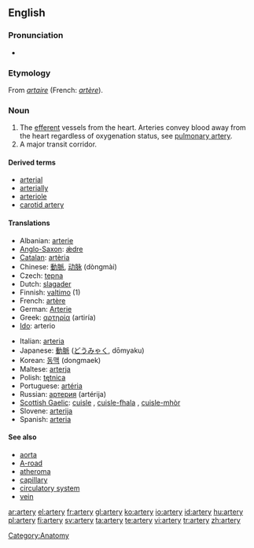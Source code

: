 ==English==

===Pronunciation===
* {{audio|en-us-artery.ogg|Audio (US)}}

===Etymology===
From {{etyl|fro}} ''[[artaire]]'' (French: ''[[artère]]'').

===Noun===
{{wikipedia}}
{{en-noun|arteries}}

# The [[efferent]] vessels from the heart. Arteries convey blood away from the heart regardless of oxygenation status, see [[pulmonary artery]].
# A major transit corridor.

====Derived terms====
* [[arterial]]
* [[arterially]]
* [[arteriole]]
* [[carotid artery]]

====Translations====
{{trans-top|efferent vassels from the heart}}
* Albanian: [[arterie]]
* [[Anglo-Saxon]]: [[ǽdre]] {{f}}
* [[Catalan]]: [[artèria]] {{f}}
* Chinese: [[動脈]], [[动脉]] (dòngmài)
* Czech: [[tepna]] {{f}}
* Dutch: [[slagader]] {{m}}
* Finnish: [[valtimo]] (1)
* French: [[artère]] {{f}}
* German: [[Arterie]] {{f}}
* Greek: [[αρτηρία]] (artiría) {{f}}
* [[Ido]]: arterio
{{trans-mid}}
* Italian: [[arteria]] {{f}}
* Japanese: [[動脈]] ([[どうみゃく]], dōmyaku)
* Korean: [[동맥]] (dongmaek)
* Maltese: [[arterja]]
* Polish: [[tętnica]] {{f}}
* Portuguese: [[artéria]] {{f}}
* Russian: [[артерия]] (artérija) {{f}}
* [[Scottish Gaelic]]: [[cuisle]] {{f}}, [[cuisle-fhala]] {{f}}, [[cuisle-mhòr]] {{f}}
* Slovene: [[arterija]] {{f}}
* Spanish: [[arteria]] {{f}}
{{trans-bottom}}

====See also====
* [[aorta]]
* [[A-road]]
* [[atheroma]]
* [[capillary]]
* [[circulatory system]]
* [[vein]]

[[Category:Anatomy]]

[[ar:artery]]
[[el:artery]]
[[fr:artery]]
[[gl:artery]]
[[ko:artery]]
[[io:artery]]
[[id:artery]]
[[hu:artery]]
[[pl:artery]]
[[fi:artery]]
[[sv:artery]]
[[ta:artery]]
[[te:artery]]
[[vi:artery]]
[[tr:artery]]
[[zh:artery]]
